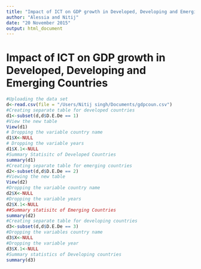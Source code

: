 ```yaml
---
title: "Impact of ICT on GDP growth in Developed, Developing and Emerging countries"
author: "Alessia and Nitij"
date: "20 November 2015"
output: html_document
---
```

# Impact of ICT on GDP growth in Developed, Developing and Emerging Countries

```r
#Uploading the data set
d<-read.csv(file = "/Users/Nitij singh/Documents/gdpcoun.csv")
#Creating separate table for developed countries
d1<-subset(d,d$D.E.De == 1)
#View the new table
View(d1)
# Dropping the variable country name
d1$X<-NULL
# Dropping the variable years
d1$X.1<-NULL
#Summary Statisitc of Developed Countries
summary(d1)
#Creating separate table for emerging countries
d2<-subset(d,d$D.E.De == 2)
#Viewing the new table
View(d2)
#Dropping the variable country name
d2$X<-NULL
#Dropping the variable years
d2$X.1<-NULL
##Summary statisitc of Emerging Countries
summary(d2)
#Creating separate table for developing countries
d3<-subset(d,d$D.E.De == 3)
#Dropping the variables country name
d3$X<-NULL
#Dropping the variable year
d3$X.1<-NULL
#Summary statistics of Developing countries 
summary(d3)
```


